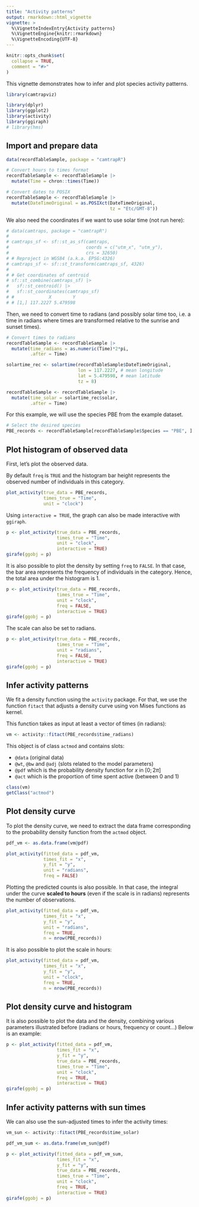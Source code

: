```yaml
---
title: "Activity patterns"
output: rmarkdown::html_vignette
vignette: >
  %\VignetteIndexEntry{Activity patterns}
  %\VignetteEngine{knitr::rmarkdown}
  %\VignetteEncoding{UTF-8}
---
```


```r
knitr::opts_chunk$set(
  collapse = TRUE,
  comment = "#>"
)
```

This vignette demonstrates how to infer and plot species activity patterns.

```r
library(camtrapviz)

library(dplyr)
library(ggplot2)
library(activity)
library(ggiraph)
# library(hms)
```

## Import and prepare data

```r
data(recordTableSample, package = "camtrapR")

# Convert hours to times format
recordTableSample <- recordTableSample |> 
  mutate(Time = chron::times(Time))

# Convert dates to POSIX
recordTableSample <- recordTableSample |> 
  mutate(DateTimeOriginal = as.POSIXct(DateTimeOriginal,
                                       tz = "Etc/GMT-8"))
```

We also need the coordinates if we want to use solar time (not run here):

```r
# data(camtraps, package = "camtrapR")
# 
# camtraps_sf <- sf::st_as_sf(camtraps,
#                             coords = c("utm_x", "utm_y"),
#                             crs = 32650)
# # Reproject in WGS84 (a.k.a. EPSG:4326)
# camtraps_sf <- sf::st_transform(camtraps_sf, 4326)
# 
# # Get coordinates of centroid
# sf::st_combine(camtraps_sf) |>
#   sf::st_centroid() |> 
#   sf::st_coordinates(camtraps_sf)
# #             X        Y
# # [1,] 117.2227 5.479598
```

Then, we need to convert time to radians (and possibly solar time too, i.e. a time in radians where times are transformed relative to the sunrise and sunset times).

```r
# Convert times to radians
recordTableSample <- recordTableSample |> 
  mutate(time_radians = as.numeric(Time)*2*pi,
         .after = Time)

solartime_rec <- solartime(recordTableSample$DateTimeOriginal,
                           lon = 117.2227, # mean longitude
                           lat = 5.479598, # mean latitude
                           tz = 8)

recordTableSample <- recordTableSample |> 
  mutate(time_solar = solartime_rec$solar, 
         .after = Time)
```

For this example, we will use the species PBE from the example dataset.

```r
# Select the desired species
PBE_records <- recordTableSample[recordTableSample$Species == "PBE", ]
```

## Plot histogram of observed data

First, let's plot the observed data. 

By default `freq` is `TRUE` and the histogram bar height represents the observed number of individuals in this category.

```r
plot_activity(true_data = PBE_records,
              times_true = "Time",
              unit = "clock")
```

Using `interactive = TRUE`, the graph can also be made interactive with `ggiraph`.

```r
p <- plot_activity(true_data = PBE_records,
                   times_true = "Time",
                   unit = "clock",
                   interactive = TRUE)
girafe(ggobj = p)
```

It is also possible to plot the density by setting `freq` to `FALSE`. In that case, the bar area represents the frequency of individuals in the category. Hence, the total area under the histogram is 1.

```r
p <- plot_activity(true_data = PBE_records,
                   times_true = "Time",
                   unit = "clock",
                   freq = FALSE,
                   interactive = TRUE)
girafe(ggobj = p)
```

The scale can also be set to radians.

```r
p <- plot_activity(true_data = PBE_records,
                   times_true = "Time",
                   unit = "radians",
                   freq = FALSE,
                   interactive = TRUE)
girafe(ggobj = p)
```


## Infer activity patterns

We fit a density function using the `activity` package. For that, we use the function `fitact` that adjusts a density curve using von Mises functions as kernel. 

This function takes as input at least a vector of times (in radians):

```r
vm <- activity::fitact(PBE_records$time_radians)
```

This object is of class `actmod` and contains slots:

+ `@data` (original data)
+ `@wt`, `@bw` and `@adj` (slots related to the model parameters)
+ `@pdf` which is the probability density function for $x$ in $[0; 2\pi]$
+ `@act` which is the proportion of time spent active (between 0 and 1)

```r
class(vm)
getClass("actmod")
```


## Plot density curve

To plot the density curve, we need to extract the data frame corresponding to the probability density function from the `actmod` object.

```r
pdf_vm <- as.data.frame(vm@pdf)
```

```r
plot_activity(fitted_data = pdf_vm,
              times_fit = "x",
              y_fit = "y",
              unit = "radians",
              freq = FALSE)
```

Plotting the predicted counts is also possible. In that case, the integral under the curve **scaled to hours** (even if the scale is in radians) represents the number of observations.

```r
plot_activity(fitted_data = pdf_vm,
              times_fit = "x",
              y_fit = "y",
              unit = "radians",
              freq = TRUE,
              n = nrow(PBE_records))
```

It is also possible to plot the scale in hours:

```r
plot_activity(fitted_data = pdf_vm,
              times_fit = "x",
              y_fit = "y",
              unit = "clock",
              freq = TRUE,
              n = nrow(PBE_records))
```


## Plot density curve and histogram

It is also possible to plot the data and the density, combining various parameters illustrated before (radians or hours, frequency or count...) Below is an example:

```r
p <- plot_activity(fitted_data = pdf_vm,
                   times_fit = "x",
                   y_fit = "y",
                   true_data = PBE_records,
                   times_true = "Time",
                   unit = "clock",
                   freq = TRUE,
                   interactive = TRUE)
girafe(ggobj = p)
```

## Infer activity patterns with sun times

We can also use the sun-adjusted times to infer the activity times:

```r
vm_sun <- activity::fitact(PBE_records$time_solar)
```

```r
pdf_vm_sum <- as.data.frame(vm_sun@pdf)
```

```r
p <- plot_activity(fitted_data = pdf_vm_sum,
                   times_fit = "x",
                   y_fit = "y",
                   true_data = PBE_records,
                   times_true = "Time",
                   unit = "clock",
                   freq = TRUE,
                   interactive = TRUE)
girafe(ggobj = p)
```

